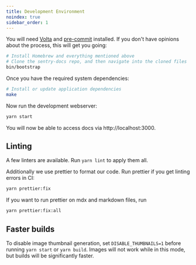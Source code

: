 ```yaml
---
title: Development Environment
noindex: true
sidebar_order: 1
---
```


You will need [Volta][volta] and [pre-commit][pre-commit] installed. If you don't have opinions about the process, this will get you going:

```bash
# Install Homebrew and everything mentioned above
# Clone the sentry-docs repo, and then navigate into the cloned files
bin/bootstrap
```

Once you have the required system dependencies:

```bash
# Install or update application dependencies
make
```

Now run the development webserver:

```bash
yarn start
```

You will now be able to access docs via http://localhost:3000.

[gatsby]: https://gatsbyjs.org
[volta]: https://volta.sh/
[pre-commit]: https://pre-commit.com/

## Linting

A few linters are available. Run `yarn lint` to apply them all.

Additionally we use prettier to format our code. Run prettier if you get linting errors in CI:

```bash
yarn prettier:fix
```

If you want to run prettier on mdx and markdown files, run

```bash
yarn prettier:fix:all
```

## Faster builds

To disable image thumbnail generation, set `DISABLE_THUMBNAILS=1` before running `yarn start` or `yarn build`. Images will not work while in this mode, but builds will be significantly faster.
